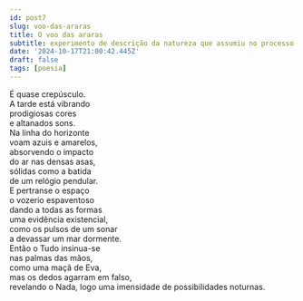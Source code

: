```yaml
---
id: post7
slug: voo-das-araras
title: O voo das araras
subtitle: experimento de descrição da natureza que assumiu no processo a forma quase-poética e (quase sem querer) expressionista
date: '2024-10-17T21:00:42.445Z'
draft: false
tags: [poesia]
---
```


É quase crepúsculo.  
A tarde está vibrando  
prodigiosas cores  
e altanados sons.  
Na linha do horizonte  
voam azuis e amarelos,  
absorvendo o impacto  
do ar nas densas asas,  
sólidas como a batida  
de um relógio pendular.  
E pertranse o espaço  
o vozerio espaventoso  
dando a todas as formas  
uma evidência existencial,  
como os pulsos de um sonar  
a devassar um mar dormente.  
Então o Tudo insinua-se  
nas palmas das mãos,  
como uma maçã de Eva,  
mas os dedos agarram em falso,  
revelando o Nada, 
logo uma imensidade
de possibilidades noturnas.
